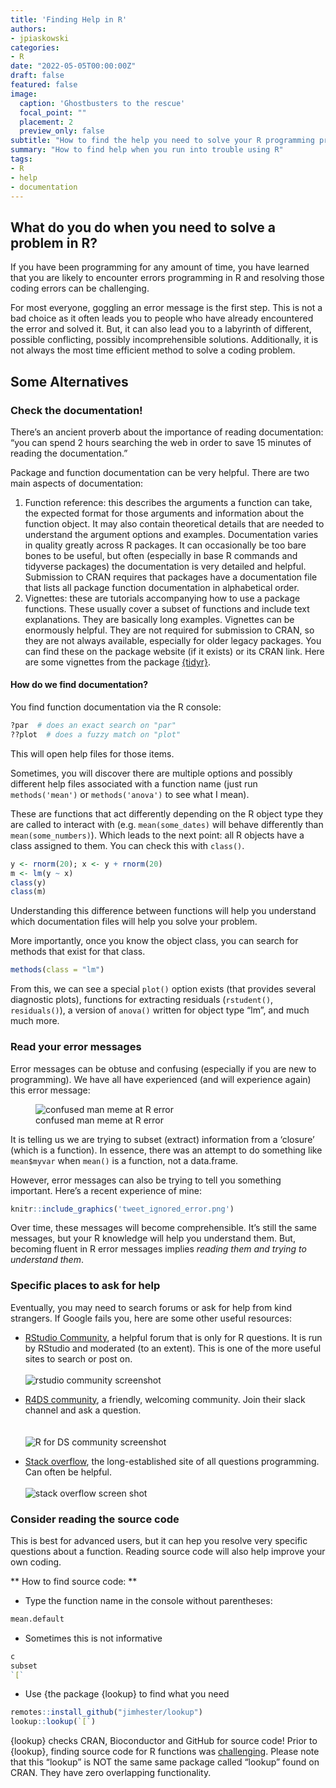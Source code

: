 ```yaml
---
title: 'Finding Help in R'
authors:
- jpiaskowski
categories:
- R
date: "2022-05-05T00:00:00Z"
draft: false
featured: false
image:
  caption: 'Ghostbusters to the rescue'
  focal_point: ""
  placement: 2
  preview_only: false
subtitle: "How to find the help you need to solve your R programming problem."
summary: "How to find help when you run into trouble using R"
tags:
- R
- help
- documentation
---
```


## What do you do when you need to solve a problem in R? 

If you have been programming for any amount of time, you have learned that you are likely to encounter errors programming in R and resolving those coding errors can be challenging. 

For most everyone, goggling an error message is the first step. This is not a bad choice as it often leads you to people who have already encountered the error and solved it. But, it can also lead you to a labyrinth of different, possible conflicting, possibly incomprehensible solutions. Additionally, it is not always the most time efficient method to solve a coding problem. 

## Some Alternatives

### Check the documentation!

There's an ancient proverb about the importance of reading documentation: "you can spend 2 hours searching the web in order to save 15 minutes of reading the documentation." 

Package and function documentation can be very helpful. There are two main aspects of documentation:   

1. Function reference: this describes the arguments a function can take, the expected format for those arguments and information about the function object. It may also contain theoretical details that are needed to understand the argument options and examples. Documentation varies in quality greatly across R packages. It can occasionally be too bare bones to be useful, but often (especially in base R commands and tidyverse packages) the documentation is very detailed and helpful. Submission to CRAN requires that packages have a documentation file that lists all package function documentation in alphabetical order. 
1. Vignettes: these are tutorials accompanying how to use a package functions. These usually cover a subset of functions and include text explanations. They are basically long examples. Vignettes can be enormously helpful. They are not required for submission to CRAN, so they are not always available, especially for older legacy packages. You can find these on the package website (if it exists) or its CRAN link. Here are some vignettes from the package [{tidyr}](https://CRAN.R-project.org/package=tidyr). 

#### How do we find documentation?

You find function documentation via the R console: 

```r
?par  # does an exact search on "par"
??plot  # does a fuzzy match on "plot"
```

This will open help files for those items. 

Sometimes, you will discover there are multiple options and possibly different help files associated with a function name (just run `methods('mean')` or `methods('anova')` to see what I mean). 

These are functions that act differently depending on the R object type they are called to interact with (e.g. `mean(some_dates)` will behave differently than `mean(some_numbers)`). Which leads to the next point: all R objects have a class assigned to them. You can check this with `class()`. 

```r
y <- rnorm(20); x <- y + rnorm(20) 
m <- lm(y ~ x)
class(y)
class(m)
```

Understanding this difference between functions will help you understand which documentation files will help you solve your problem.  

More importantly, once you know the object class, you can search for methods that exist for that class. 

```r
methods(class = "lm")
```

From this, we can see a special `plot()` option exists (that provides several diagnostic plots), functions for extracting residuals (`rstudent()`, `residuals()`), a version of `anova()` written for object type "lm", and much much more. 

### Read your error messages

Error messages can be obtuse and confusing (especially if you are new to programming). We have all have experienced (and will experience again) this error message: 

![confused man meme at R error](r_function_error.jpg)

It is telling us we are trying to subset (extract) information from a 'closure' (which is a function). In essence, there was an attempt to do something like `mean$myvar` when `mean()` is a function, not a data.frame. 

However, error messages can also be trying to tell you something important. Here's a recent experience of mine: 

```r
knitr::include_graphics('tweet_ignored_error.png')
```

Over time, these messages will become comprehensible. It's still the same messages, but your R knowledge will help you understand them. But, becoming fluent in R error messages implies *reading them and trying to understand them*. 

### Specific places to ask for help

Eventually, you may need to search forums or ask for help from kind strangers. If Google fails you, here are some other useful resources: 

* [RStudio Community](https://community.rstudio.com/), a helpful forum that is only for R questions. It is run by RStudio and moderated (to an extent). This is one of the more useful sites to search or post on. 
<br>  
![rstudio community screenshot](rstudio_community.png)


* [R4DS community](https://www.rfordatasci.com/), a friendly, welcoming community. Join their slack channel and ask a question.   
<br>   
![R for DS community screenshot](r4ds_screenshot.png)  


* [Stack overflow](https://stackoverflow.com/), the long-established site of all questions programming. Can often be helpful. 
<br>  
![stack overflow screen shot](stackoverflow_screenshot.png)

### Consider reading the source code

This is best for advanced users, but it can hep you resolve very specific questions about a function. Reading source code will also help improve your own coding. 

** How to find source code: **

* Type the function name in the console without parentheses: 
```r
mean.default
```

* Sometimes this is not informative   
```r
c
subset
`[`
```

* Use {the package {lookup} to find what you need

```r
remotes::install_github("jimhester/lookup")
lookup::lookup(`[`)
```

{lookup} checks CRAN, Bioconductor and GitHub for source code! Prior to {lookup}, finding source code for R functions was [challenging](https://github.com/jennybc/access-r-source#readme). Please note that this "lookup" is NOT the same same package called "lookup" found on CRAN. They have zero overlapping functionality. 

